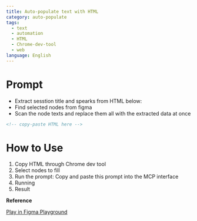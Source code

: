 ```yaml
---
title: Auto-populate text with HTML
category: auto-populate
tags:
  - text
  - automation
  - HTML
  - Chrome-dev-tool
  - web
language: English
---
```


# Prompt

- Extract sesstion title and spearks from HTML below:
- Find selected nodes from figma
- Scan the node texts and replace them all with the extracted data at once

```html
<!-- copy-paste HTML here -->
```

# How to Use

1. Copy HTML through Chrome dev tool
2. Select nodes to fill
3. Run the prompt: Copy and paste this prompt into the MCP interface
4. Running
5. Result

**Reference**

<a
  href="https://www.figma.com/design/Ou0fh46uSOmaRbkdqWo57T/Design-Automation-with-Figma-MCP?node-id=40002021-13703&t=ZzGhjQfYNzs5sqyD-11"
  class="figma-button">
  Play in Figma Playground
</a>
